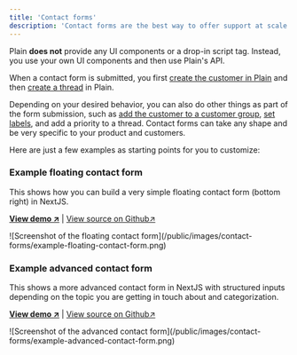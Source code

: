 ```yaml
---
title: 'Contact forms'
description: 'Contact forms are the best way to offer support at scale. With contact forms, you can pre-triage every support request so that when you know exactly what to prioritize in Plain.'
---
```


Plain **does not** provide any UI components or a drop-in script tag. Instead, you use your own UI components and then use Plain's API.

When a contact form is submitted, you first [create the customer in Plain](/pages//graphql/customers/upsert) and then [create a thread](/pages//graphql/threads/create) in Plain.

Depending on your desired behavior, you can also do other things as part of the form submission, such as [add the customer to a customer group](/graphql/customers/customer-groups), [set labels](/labels-setup), and add a priority to a thread. Contact forms can take any shape and be very specific to your product and customers.

Here are just a few examples as starting points for you to customize:

### Example floating contact form

This shows how you can build a very simple floating contact form (bottom right) in NextJS.

[**View demo ↗**](https://example-nextjs-floating-form.vercel.app/) | [View source on Github↗](https://github.com/team-plain/example-nextjs-floating-form)

<Frame>
  ![Screenshot of the floating contact
  form](/public/images/contact-forms/example-floating-contact-form.png)
</Frame>

### Example advanced contact form

This shows a more advanced contact form in NextJS with structured inputs depending on the topic you are getting in touch about and categorization.

[**View demo ↗**](https://example-nextjs-advanced-contact-form.vercel.app/) | [View source on Github↗](https://github.com/team-plain/example-nextjs-advanced-contact-form)

<Frame>
  ![Screenshot of the advanced contact
  form](/public/images/contact-forms/example-advanced-contact-form.png)
</Frame>
